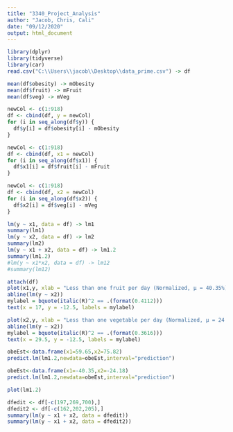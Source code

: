 ---
title: "3340_Project_Analysis"
author: "Jacob, Chris, Cali"
date: "09/12/2020"
output: html_document
---

```{r setup, include=FALSE}
library(dplyr)
library(tidyverse)
library(car)
read.csv("C:\\Users\\jacob\\Desktop\\data_prime.csv") -> df
```


```{r, message=FALSE}
mean(df$obesity) -> mObesity
mean(df$fruit) -> mFruit
mean(df$veg) -> mVeg

newCol <- c(1:918) 
df <- cbind(df, y = newCol)
for (i in seq_along(df$y)) {
  df$y[i] = df$obesity[i] - mObesity
}

newCol <- c(1:918) 
df <- cbind(df, x1 = newCol)
for (i in seq_along(df$x1)) {
  df$x1[i] = df$fruit[i] - mFruit
}

newCol <- c(1:918) 
df <- cbind(df, x2 = newCol)
for (i in seq_along(df$x2)) {
  df$x2[i] = df$veg[i] - mVeg
}
```

```{r}
lm(y ~ x1, data = df) -> lm1
summary(lm1)
lm(y ~ x2, data = df) -> lm2
summary(lm2)
lm(y ~ x1 + x2, data = df) -> lm1.2
summary(lm1.2)
#lm(y ~ x1*x2, data = df) -> lm12
#summary(lm12)
```

```{r, message=FALSE}
attach(df)
plot(x1,y, xlab = "Less than one fruit per day (Normalized, μ = 40.35%)", ylab = "Rate of obesity (Normalized, μ = 30.08%)")
abline(lm(y ~ x2))
mylabel = bquote(italic(R)^2 == .(format(0.4112)))
text(x = 17, y = -12.5, labels = mylabel)
```

```{r, message=FALSE}
plot(x2,y, xlab = "Less than one vegetable per day (Normalized, μ = 24.18%)", ylab = "Rate of obesity (Normalized, μ = 30.08%)")
abline(lm(y ~ x2))
mylabel = bquote(italic(R)^2 == .(format(0.3616)))
text(x = 29.5, y = -12.5, labels = mylabel)
```

```{r}
obeEst<-data.frame(x1=59.65,x2=75.82)
predict.lm(lm1.2,newdata=obeEst,interval="prediction")

obeEst<-data.frame(x1=-40.35,x2=-24.18)
predict.lm(lm1.2,newdata=obeEst,interval="prediction")
```

```{r}
plot(lm1.2)
```

```{r}
dfedit <- df[-c(197,269,700),]
dfedit2 <- df[-c(162,202,205),]
summary(lm(y ~ x1 + x2, data = dfedit))
summary(lm(y ~ x1 + x2, data = dfedit2))
```
